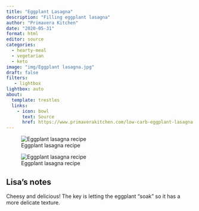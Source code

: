 ```yaml
---
title: "Eggplant Lasagna"
description: "Filling eggplant lasagna"
author: "Primavera Kitchen"
date: "2020-05-31"
format: html
editor: source
categories:
  - hearty-meal
  - vegetarian
  - keto
image: "img/Eggplant lasagna.jpg"
draft: false
filters:
   - lightbox
lightbox: auto
about:
  template: trestles
  links:
    - icon: bowl
      text: Source
      href: https://www.primaverakitchen.com/low-carb-eggplant-lasagna
---
```


![Eggplant lasagna recipe](img/Eggplant lasagna.jpg)

![Eggplant lasagna recipe](img/Eggplant lasagna 2.jpg)

## Lisa's notes

Cheesy and delicious! The key is letting the eggplant "soak" so it has a more delicate texture. 
